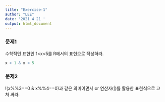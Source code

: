 ```yaml
---
title: "Exercise-1"
author: "LEE"
date: '2021 4 21 '
output: html_document
---
```



### 문제1
수학적인 표현인 1<x<5를 R에서의 표현으로 작성하라.
```r
x > 1 & x < 5
```

### 문제2
!(x%%3==0 & x%%4==0)과 같은 의미이면서 or 연산자(|)를 활용한 표현식으로 고쳐 써라.
```r
```
